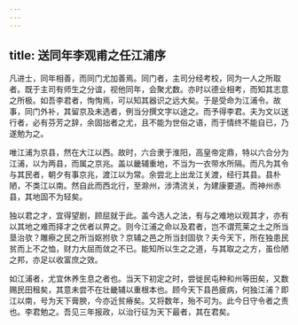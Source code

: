 ```yaml
---
---
---
```

title: 送同年李观甫之任江浦序
---



凡进士，同年相善，而同门尤加善焉。同门者，主司分经考校，同为一人之所取者。既于主司有师生之分谊，视他同年，会聚尤数。亦时以德业相考，而知其志意之所极。如吾李君者，恂恂焉，可以知其器识之远大矣。于是受命为江浦令。故事，同门外补，其留京及未选者，例当分撰文字以途之。而予得李君。夫为文以送行者，必有芬芳之辞，余固拙者之尤，且不能为世俗之语，而于情终不能自已，乃遂勉为之。

唯江浦为京县，然在大江以西。故时，六合隶于淮阳，高皇帝定鼎，特以六合分为江浦，以为两县，而属之京兆。盖以畿辅重地，不当为一衣带水所隔。而凡为其令与其民者，朝夕有事京兆，渡江以为常。余尝北上出龙江关渡，经行其县。县朴陋，不类江以南。然自此而西北行，至滁州，涉清流关，为建康要道。而神州赤县，其地固不为轻矣。

独以君之才，宜得望剧，顾屈就于此。盖今选人之法，有与之难地以观其才，亦有以其地之难而择才之优者以畀之。则今江浦之命以及君者，岂不谓荒莱之土之所当垦治欤？雕瘵之民之所当妪拊欤？京辅之邑之所当封固欤？夫今天下，所在独患民贫而上不之恤，财力大屈而敛之不已。能知所以生之之道，与其取之之方，虽俭陋之邦，亦足以收富庶之效。

如江浦者，尤宜休养生息之者也。当天下初定之时，尝徙民屯种和州等田矣，又数赐民田租矣，其意未尝不在壮畿辅以重根本也。顾今天下县邑疲病，何独江浦？即江以南，号为天下膏腴，今亦近贫瘠矣。又将数年，殆不可为。此今日守令者之责也。李君勉之。吾见三年报政，以治行征为天下最者，其在君矣。